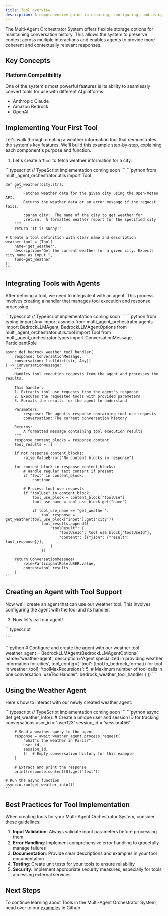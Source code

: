 ```yaml
---
title: Tool overview
description: A comprehensive guide to creating, configuring, and using tools within the Multi-Agent Orchestrator System framework
---
```


The Multi-Agent Orchestrator System offers flexible storage options for maintaining conversation history. This allows the system to preserve context across multiple interactions and enables agents to provide more coherent and contextually relevant responses.

## Key Concepts

### Platform Compatibility
One of the system's most powerful features is its ability to seamlessly convert tools for use with different AI platforms:

- Anthropic Claude
- Amazon Bedrock
- OpenAI

## Implementing Your First Tool

Let's walk through creating a weather information tool that demonstrates the system's key features. We'll build this example step-by-step, explaining each component's purpose and function.

1. Let's create a `Tool` to fetch weather information for a city.


<Tabs syncKey="runtime">
  <TabItem label="TypeScript" icon="seti:typescript" color="blue">
    ```typescript
    // TypeScript implementation coming soon
    ```
  </TabItem>
  <TabItem label="Python" icon="seti:python">
    ```python
    from multi_agent_orchestrator.utils import Tool

    def get_weather(city:str):
        """
            Fetches weather data for the given city using the Open-Meteo API.
            Returns the weather data or an error message if the request fails.

            :param city:  The name of the city to get weather for
            :return:  A formatted weather report for the specified city
        """
        return 'It is sunny!'

    # Create a tool definition with clear name and description
    weather_tool = [Tool(
        name='get_weather',
        description="Get the current weather for a given city. Expects city name as input.",
        func=get_weather
    )]
    ```
  </TabItem>
</Tabs>

## Integrating Tools with Agents

After defining a tool, we need to integrate it with an agent. This process involves creating a handler that manages tool execution and response processing.

<Tabs syncKey="runtime">
  <TabItem label="TypeScript" icon="seti:typescript" color="blue">
    ```typescript
    // TypeScript implementation coming soon
    ```
  </TabItem>
  <TabItem label="Python" icon="seti:python">
    ```python
    from typing import Any
    import asyncio
    from multi_agent_orchestrator.agents import BedrockLLMAgent, BedrockLLMAgentOptions
    from multi_agent_orchestrator.utils.tool import Tool
    from multi_agent_orchestrator.types import ConversationMessage, ParticipantRole

    async def bedrock_weather_tool_handler(
        response: ConversationMessage,
        conversation: list[dict[str, Any]]
    ) -> ConversationMessage:
        """
        Handles tool execution requests from the agent and processes the results.

        This handler:
        1. Extracts tool use requests from the agent's response
        2. Executes the requested tools with provided parameters
        3. Formats the results for the agent to understand

        Parameters:
            response: The agent's response containing tool use requests
            conversation: The current conversation history

        Returns:
            A formatted message containing tool execution results
        """
        response_content_blocks = response.content
        tool_results = []

        if not response_content_blocks:
            raise ValueError("No content blocks in response")

        for content_block in response_content_blocks:
            # Handle regular text content if present
            if "text" in content_block:
                continue

            # Process tool use requests
            if "toolUse" in content_block:
                tool_use_block = content_block["toolUse"]
                tool_use_name = tool_use_block.get("name")

                if tool_use_name == "get_weather":
                    tool_response = get_weather(tool_use_block["input"].get('city'))
                    tool_results.append({
                        "toolResult": {
                            "toolUseId": tool_use_block["toolUseId"],
                            "content": [{"json": {"result": tool_response}}],
                        }
                    })

        return ConversationMessage(
            role=ParticipantRole.USER.value,
            content=tool_results
        )
    ```
  </TabItem>
</Tabs>

## Creating an Agent with Tool Support

Now we'll create an agent that can use our weather tool. This involves configuring the agent with the tool and its handler.


3. Now let's call our agent!
<Tabs syncKey="runtime">
  <TabItem label="TypeScript" icon="seti:typescript" color="blue">
    ```typescript

    ```
  </TabItem>
  <TabItem label="Python" icon="seti:python">
    ```python
    # Configure and create the agent with our weather tool
    weather_agent = BedrockLLMAgent(BedrockLLMAgentOptions(
        name='weather-agent',
        description='Agent specialized in providing weather information for cities',
        tool_config={
            'tool': [tool.to_bedrock_format() for tool in weather_tool],
            'toolMaxRecursions': 5,  # Maximum number of tool calls in one conversation
            'useToolHandler': bedrock_weather_tool_handler
        }
    ))
    ```
  </TabItem>
</Tabs>

## Using the Weather Agent
Here's how to interact with our newly created weather agent:

<Tabs syncKey="runtime">
  <TabItem label="TypeScript" icon="seti:typescript" color="blue">
    ```typescript
    // TypeScript implementation coming soon
    ```
  </TabItem>
  <TabItem label="Python" icon="seti:python">
    ```python
    async def get_weather_info():
        # Create a unique user and session ID for tracking conversations
        user_id = 'user123'
        session_id = 'session456'

        # Send a weather query to the agent
        response = await weather_agent.process_request(
            "what's the weather in Paris?",
            user_id,
            session_id,
            []  # Empty conversation history for this example
        )

        # Extract and print the response
        print(response.content[0].get('text'))

    # Run the async function
    asyncio.run(get_weather_info())
    ```
  </TabItem>
</Tabs>

## Best Practices for Tool Implementation

When creating tools for your Multi-Agent Orchestrator System, consider these guidelines:

1. **Input Validation**: Always validate input parameters before processing them
2. **Error Handling**: Implement comprehensive error handling to gracefully manage failures
3. **Documentation**: Provide clear descriptions and examples in your tool documentation
4. **Testing**: Create unit tests for your tools to ensure reliability
5. **Security**: Implement appropriate security measures, especially for tools accessing external services


## Next Steps

To continue learning about Tools in the Multi-Agent Orchestrator System, head over to our [examples](https://github.com/awslabs/multi-agent-orchestrator/tree/main/examples/tools) in Github
